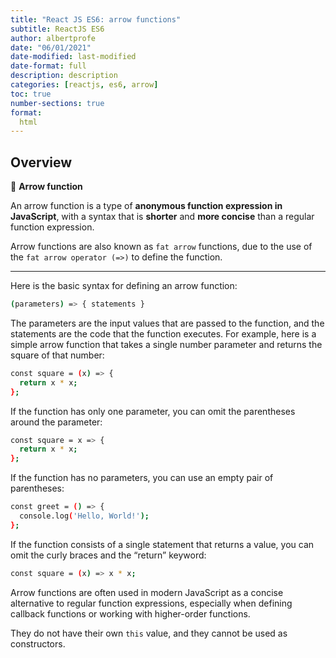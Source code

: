 ```yaml
---
title: "React JS ES6: arrow functions"
subtitle: ReactJS ES6
author: albertprofe
date: "06/01/2021"
date-modified: last-modified
date-format: full
description: description
categories: [reactjs, es6, arrow]
toc: true
number-sections: true
format:
  html
---
```


## Overview

::: {.summary}

📘 **Arrow function**

An arrow function is a type of **anonymous function expression in JavaScript**, with a syntax that is **shorter** and **more concise** than a regular function expression.

Arrow functions are also known as ``fat arrow`` functions, due to the use of the ``fat arrow operator (=>)`` to define the function.

:::

---

Here is the basic syntax for defining an arrow function:

``` .bash
(parameters) => { statements }
```

The parameters are the input values that are passed to the function, and the statements are the code that the function executes. For example, here is a simple arrow function that takes a single number parameter and returns the square of that number:

``` .bash
const square = (x) => {
  return x * x;
};
```

If the function has only one parameter, you can omit the parentheses around the parameter:

``` .bash
const square = x => {
  return x * x;
};
```

If the function has no parameters, you can use an empty pair of parentheses:

``` .bash
const greet = () => {
  console.log('Hello, World!');
};
```

If the function consists of a single statement that returns a value, you can omit the curly braces and the "return" keyword:

``` bash
const square = (x) => x * x;
```
::: {.column-margin}
Arrow functions are often used in modern JavaScript as a concise alternative to regular function expressions, especially when defining callback functions or working with higher-order functions.
:::

::: {.callout-important}
They do not have their own ``this`` value, and they cannot be used as constructors.
:::



